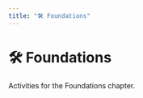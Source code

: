 ```yaml
---
title: "🛠️ Foundations"
---
```


# 🛠️ Foundations

Activities for the Foundations chapter.

<script async src="https://talk.hyvor.com/embed/embed.js" type="module"></script>
<hyvor-talk-comments
	website-id="13014"
	page-id="activity01-foundations"
></hyvor-talk-comments>
